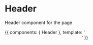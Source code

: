 
<Meta title="Components/Header" />

# Header

Header component for the page

<Preview>
    <Story name="default">
        {{
            components: { Header },
            template: '<Header />'
        }}
    </Story>
</Preview>
